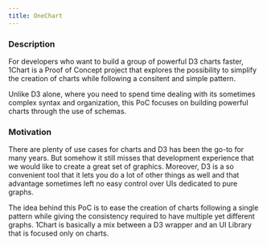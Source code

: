 ```yaml
---
title: OneChart
---
```


### Description

For developers who want to build a group of powerful D3 charts faster, 1Chart is a Proof of Concept project that explores the possibility to simplify the creation of charts while following a consitent and simple pattern.

Unlike D3 alone, where you need to spend time dealing with its sometimes complex syntax and organization, this PoC focuses on building powerful charts through the use of schemas.

### Motivation

There are plenty of use cases for charts and D3 has been the go-to for many years. But somehow it still misses that development experience that we would like to create a great set of graphics. Moreover, D3 is a so convenient tool that it lets you do a lot of other things as well and that advantage sometimes left no easy control over UIs dedicated to pure graphs.

The idea behind this PoC is to ease the creation of charts following a single pattern while giving the consistency required to have multiple yet different graphs. 1Chart is basically a mix between a D3 wrapper and an UI Library that is focused only on charts.
